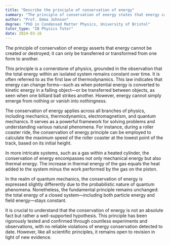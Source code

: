 ```yaml
---
title: "Describe the principle of conservation of energy"
summary: "The principle of conservation of energy states that energy cannot be created or destroyed, only transferred or transformed."
author: "Prof. Emma Johnson"
degree: "PhD in Condensed Matter Physics, University of Bristol"
tutor_type: "IB Physics Tutor"
date: 2024-03-16
---
```


The principle of conservation of energy asserts that energy cannot be created or destroyed; it can only be transferred or transformed from one form to another.

This principle is a cornerstone of physics, grounded in the observation that the total energy within an isolated system remains constant over time. It is often referred to as the first law of thermodynamics. This law indicates that energy can change forms—such as when potential energy is converted to kinetic energy in a falling object—or be transferred between objects, as seen when one billiard ball strikes another. However, energy cannot simply emerge from nothing or vanish into nothingness.

The conservation of energy applies across all branches of physics, including mechanics, thermodynamics, electromagnetism, and quantum mechanics. It serves as a powerful framework for solving problems and understanding various natural phenomena. For instance, during a roller coaster ride, the conservation of energy principle can be employed to calculate the maximum speed of the roller coaster at the lowest point of the track, based on its initial height.

In more intricate systems, such as a gas within a heated cylinder, the conservation of energy encompasses not only mechanical energy but also thermal energy. The increase in thermal energy of the gas equals the heat added to the system minus the work performed by the gas on the piston.

In the realm of quantum mechanics, the conservation of energy is expressed slightly differently due to the probabilistic nature of quantum phenomena. Nonetheless, the fundamental principle remains unchanged: the total energy of a closed system—including both particle energy and field energy—stays constant.

It is crucial to understand that the conservation of energy is not an absolute fact but rather a well-supported hypothesis. This principle has been rigorously tested and confirmed through countless experiments and observations, with no reliable violations of energy conservation detected to date. However, like all scientific principles, it remains open to revision in light of new evidence.
    